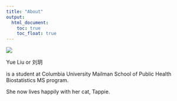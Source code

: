 ```yaml
---
title: "About"
output: 
  html_document:
    toc: true
    toc_float: true
---
```


![](images/IMG_5167.jpg)

Yue Liu or 刘玥

is a student at Columbia University Mailman School of Public Health Biostatistics MS program. 

She now lives happily with her cat, Tappie. 

